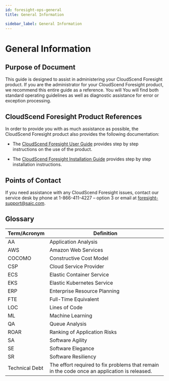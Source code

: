 ```yaml
---
id: foresight-ops-general
title: General Information

sidebar_label: General Information
---
```


# General Information

## Purpose of Document

This guide is designed to assist in administering your CloudScend Foresight product. If you are the administrator for your CloudScend Foresight product, we recommend this entire guide as a reference. You will You will find both standard operating guidelines as well as diagnostic assistance for error or exception processing.

## CloudScend Foresight Product References

In order to provide you with as much assistance as possible, the CloudScend Foresight product also provides the following documentation:

- The [CloudScend Foresight User Guide](foresight-cloud-app-mod-overview.mdx) provides step by step instructions on the use of the product.

- The [CloudScend Foresight Installation Guide](foresight-install-intro.mdx) provides step by step installation instructions.

## Points of Contact

If you need assistance with any CloudScend Foresight issues, contact our service desk by phone at 1-866-411-4227 – option 3 or email at foresight-support@saic.com.

## Glossary

| Term/Acronym   | Definition                                                                                   |
| -------------- | -------------------------------------------------------------------------------------------- |
| AA             | Application Analysis                                                                         |
| AWS            | Amazon Web Services                                                                          |
| COCOMO         | Constructive Cost Model                                                                      |
| CSP            | Cloud Service Provider                                                                       |
| ECS            | Elastic Container Service                                                                    |
| EKS            | Elastic Kubernetes Service                                                                   |
| ERP            | Enterprise Resource Planning                                                                 |
| FTE            | Full-Time Equivalent                                                                         |
| LOC            | Lines of Code                                                                                |
| ML             | Machine Learning                                                                             |
| QA             | Queue Analysis                                                                               |
| ROAR           | Ranking of Application Risks                                                                 |
| SA             | Software Agility                                                                             |
| SE             | Software Elegance                                                                            |
| SR             | Software Resiliency                                                                          |
| Technical Debt | The effort required to fix problems that remain in the code once an application is released. |

